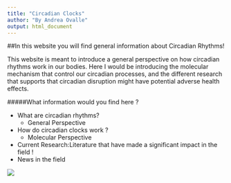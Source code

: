 ```yaml
---
title: "Circadian Clocks"
author: "By Andrea Ovalle"
output: html_document
---
```


##In this website you will find general information about Circadian Rhythms!

This website is meant to introduce a general perspective on how circadian rhythms work in our bodies. Here I would be introducing the molecular mechanism that control our circadian processes, and the different research that supports that circadian disruption might have potential adverse health effects. 
 
#####What information would you find here ? 

* What are circadian rhythms?
    + General Perspective 
* How do circadian clocks work ?
    + Molecular Perspective 
* Current Research:Literature that have made a significant impact in the field !
* News in the field

![](circadian_rhythm.png)





